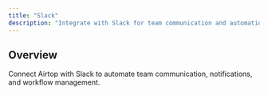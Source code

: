 ```yaml
---
title: "Slack"
description: "Integrate with Slack for team communication and automation"
---
```


## Overview

Connect Airtop with Slack to automate team communication, notifications, and workflow management.
